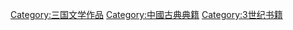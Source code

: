 [[Category:三国文学作品|Category:三国文学作品]]
[[Category:中國古典典籍|Category:中國古典典籍]]
[[Category:3世纪书籍|Category:3世纪书籍]]